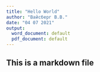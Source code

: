 ---
title: "Hello World"
author: "Вайсберг В.В."
date: "04 07 2021"
output:
  word_document: default
  pdf_document: default
---


## This is a markdown file

